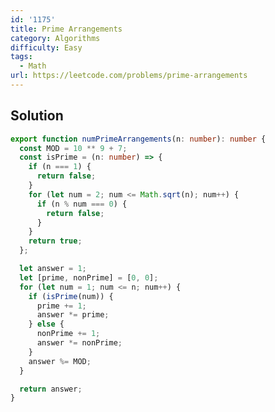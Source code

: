 ```yaml
---
id: '1175'
title: Prime Arrangements
category: Algorithms
difficulty: Easy
tags:
  - Math
url: https://leetcode.com/problems/prime-arrangements
---
```


## Solution

```typescript filename="solution.ts" copy
export function numPrimeArrangements(n: number): number {
  const MOD = 10 ** 9 + 7;
  const isPrime = (n: number) => {
    if (n === 1) {
      return false;
    }
    for (let num = 2; num <= Math.sqrt(n); num++) {
      if (n % num === 0) {
        return false;
      }
    }
    return true;
  };

  let answer = 1;
  let [prime, nonPrime] = [0, 0];
  for (let num = 1; num <= n; num++) {
    if (isPrime(num)) {
      prime += 1;
      answer *= prime;
    } else {
      nonPrime += 1;
      answer *= nonPrime;
    }
    answer %= MOD;
  }

  return answer;
}
```

